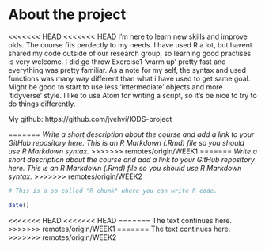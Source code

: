 
# About the project

<<<<<<< HEAD
<<<<<<< HEAD
I'm here to learn new skills and improve olds. The course fits perdectly to my needs. I have used R a lot, but havent shared my code outside of our research group, so learning good practises is very welcome.
I did go throw Exercise1 'warm up' pretty fast and everything was pretty familiar. As a note for my self, the syntax and used functions was many way different than what i have used to get same goal. Might be good to start to use less 'intermediate' objects and more 'tidyverse' style. I like to use Atom for writing a script, so it's be nice to try to do things differently.

My github: https://github.com/jvehvi/IODS-project 

=======
*Write a short description about the course and add a link to your GitHub repository here. This is an R Markdown (.Rmd) file so you should use R Markdown syntax.*
>>>>>>> remotes/origin/WEEK1
=======
*Write a short description about the course and add a link to your GitHub repository here. This is an R Markdown (.Rmd) file so you should use R Markdown syntax.*
>>>>>>> remotes/origin/WEEK2

```r
# This is a so-called "R chunk" where you can write R code.

date()

```
<<<<<<< HEAD
<<<<<<< HEAD
=======
The text continues here.
>>>>>>> remotes/origin/WEEK1
=======
The text continues here.
>>>>>>> remotes/origin/WEEK2


